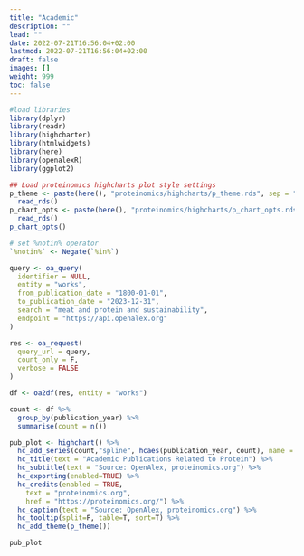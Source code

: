 ```yaml
---
title: "Academic"
description: ""
lead: ""
date: 2022-07-21T16:56:04+02:00
lastmod: 2022-07-21T16:56:04+02:00
draft: false
images: []
weight: 999
toc: false
---
```


```r
#load libraries
library(dplyr)
library(readr)
library(highcharter)
library(htmlwidgets)
library(here)
library(openalexR)
library(ggplot2)

## Load proteinomics highcharts plot style settings
p_theme <- paste(here(), "proteinomics/highcharts/p_theme.rds", sep = "/") %>%
  read_rds()
p_chart_opts <- paste(here(), "proteinomics/highcharts/p_chart_opts.rds", sep = "/") %>%
  read_rds()
p_chart_opts()

# set %notin% operator
`%notin%` <- Negate(`%in%`)

```

```r

query <- oa_query(
  identifier = NULL,
  entity = "works",
  from_publication_date = "1800-01-01",
  to_publication_date = "2023-12-31",
  search = "meat and protein and sustainability",
  endpoint = "https://api.openalex.org"
)

res <- oa_request(
  query_url = query,
  count_only = F,
  verbose = FALSE
)

df <- oa2df(res, entity = "works")

count <- df %>%
  group_by(publication_year) %>%
  summarise(count = n())

pub_plot <- highchart() %>%
  hc_add_series(count,"spline", hcaes(publication_year, count), name = "Count") %>%
  hc_title(text = "Academic Publications Related to Protein") %>%
  hc_subtitle(text = "Source: OpenAlex, proteinomics.org") %>%
  hc_exporting(enabled=TRUE) %>%
  hc_credits(enabled = TRUE,
    text = "proteinomics.org",
    href = "https://proteinomics.org/") %>%
  hc_caption(text = "Source: OpenAlex, proteinomics.org") %>%
  hc_tooltip(split=F, table=T, sort=T) %>%
  hc_add_theme(p_theme())

pub_plot


```